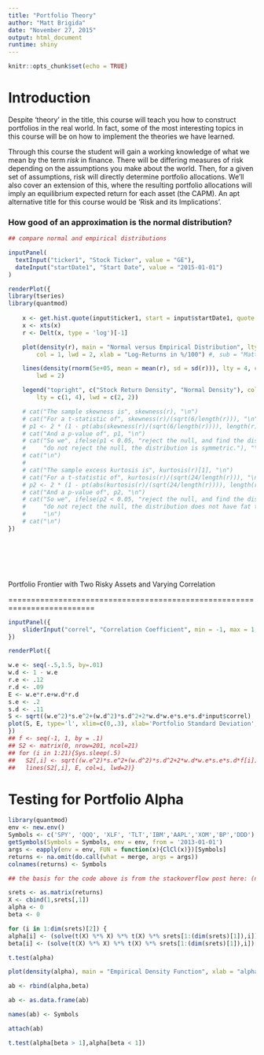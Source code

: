 ```yaml
---
title: "Portfolio Theory"
author: "Matt Brigida"
date: "November 27, 2015"
output: html_document
runtime: shiny
---
```


```r
knitr::opts_chunk$set(echo = TRUE)
```

<!---
Note, much of the R code in this text was written long ago, when I wrote even worse R code than I do now.  The code works, but it is inefficient and ugly.  I decided not to rewrite it however, feeling it more important to get the text out and into students' hands.  If you can improve the code, please feel free.  Pull requests are always welcome.
-->


# Introduction

Despite 'theory' in the title, this course will teach you how to construct portfolios in the real world.  In fact, some of the most interesting topics in this course will be on how to implement the theories we have learned.  

Through this course the student will gain a working knowledge of what we mean by the term *risk* in finance.  There will be differing measures of risk depending on the assumptions you make about the world.  Then, for a given set of assumptions, risk will directly determine portfolio allocations.  We'll also cover an extension of this, where the resulting portfolio allocations will imply an equilibrium expected return for each asset (the CAPM).  An apt alternative title for this course would be 'Risk and its Implications'. 



### How good of an approximation is the normal distribution?

```r
## compare normal and empirical distributions 

inputPanel(
  textInput("ticker1", "Stock Ticker", value = "GE"),
  dateInput("startDate1", "Start Date", value = "2015-01-01")
)

renderPlot({
library(tseries)
library(quantmod)
  
    x <- get.hist.quote(input$ticker1, start = input$startDate1, quote = "Close")
    x <- xts(x)
    r <- Delt(x, type = 'log')[-1]

    plot(density(r), main = "Normal versus Empirical Distribution", lty = 1, 
        col = 1, lwd = 2, xlab = "Log-Returns in %/100") #, sub = "Matthew Brigida; Clarion UofP")

    lines(density(rnorm(5e+05, mean = mean(r), sd = sd(r))), lty = 4, col = 2, 
        lwd = 2)

    legend("topright", c("Stock Return Density", "Normal Density"), col = c(1, 2), 
        lty = c(1, 4), lwd = c(2, 2))

    # cat("The sample skewness is", skewness(r), "\n")
    # cat("For a t-statistic of", skewness(r)/(sqrt(6/length(r))), "\n")
    # p1 <- 2 * (1 - pt(abs(skewness(r)/(sqrt(6/length(r)))), length(r) - 1))
    # cat("And a p-value of", p1, "\n")
    # cat("So we", ifelse(p1 < 0.05, "reject the null, and find the distribution is skewed.", 
    #     "do not reject the null, the distribution is symmetric."), "\n")
    # cat("\n")
    # 
    # cat("The sample excess kurtosis is", kurtosis(r)[1], "\n")
    # cat("For a t-statistic of", kurtosis(r)/(sqrt(24/length(r))), "\n")
    # p2 <- 2 * (1 - pt(abs(kurtosis(r)/(sqrt(24/length(r)))), length(r) - 1))
    # cat("And a p-value of", p2, "\n")
    # cat("So we", ifelse(p2 < 0.05, "reject the null, and find the distribution has fat tails.", 
    #     "do not reject the null, the distribution does not have fat tails."), 
    #     "\n")
    # cat("\n")
})    
```


<br/>
<br/>
<br/>
<br/>



Portfolio Frontier with Two Risky Assets and Varying Correlation

=========================================================================


```r
inputPanel({
    sliderInput("correl", "Correlation Coefficient", min = -1, max = 1, step = 0.01, value = 0.5, animate = TRUE)
})

renderPlot({

w.e <- seq(-.5,1.5, by=.01)
w.d <- 1 - w.e
r.e <- .12
r.d <- .09
E <- w.e*r.e+w.d*r.d
s.e <- .2
s.d <- .11
S <- sqrt((w.e^2)*s.e^2+(w.d^2)*s.d^2+2*w.d*w.e*s.e*s.d*input$correl)
plot(S, E, type='l', xlim=c(0,.3), xlab='Portfolio Standard Deviation', ylab='Portfolio Expected Return', col = 'green')
})
## f <- seq(-1, 1, by = .1)
## S2 <- matrix(0, nrow=201, ncol=21)
## for (i in 1:21){Sys.sleep(.5)
##   S2[,i] <- sqrt((w.e^2)*s.e^2+(w.d^2)*s.d^2+2*w.d*w.e*s.e*s.d*f[i])
##   lines(S2[,i], E, col=i, lwd=2)}
```




























Testing for Portfolio Alpha
========================================================



```r
library(quantmod)
env <- new.env()
Symbols <- c('SPY', 'QQQ', 'XLF', 'TLT','IBM','AAPL','XOM','BP','DDD')
getSymbols(Symbols = Symbols, env = env, from = '2013-01-01')
args <- eapply(env = env, FUN = function(x){ClCl(x)})[Symbols]
returns <- na.omit(do.call(what = merge, args = args))
colnames(returns) <- Symbols

## the basis for the code above is from the stackoverflow post here: (need to find and cite, note it might be quant.SE)

srets <- as.matrix(returns)
X <- cbind(1,srets[,1])
alpha <- 0
beta <- 0

for (i in 1:dim(srets)[2]) {
alpha[i] <- (solve(t(X) %*% X) %*% t(X) %*% srets[1:(dim(srets)[1]),i])[1]
beta[i] <- (solve(t(X) %*% X) %*% t(X) %*% srets[1:(dim(srets)[1]),i])[2]}

t.test(alpha)

plot(density(alpha), main = "Empirical Density Function", xlab = "alpha")

ab <- rbind(alpha,beta)

ab <- as.data.frame(ab)

names(ab) <- Symbols

attach(ab)

t.test(alpha[beta > 1],alpha[beta < 1])
```
